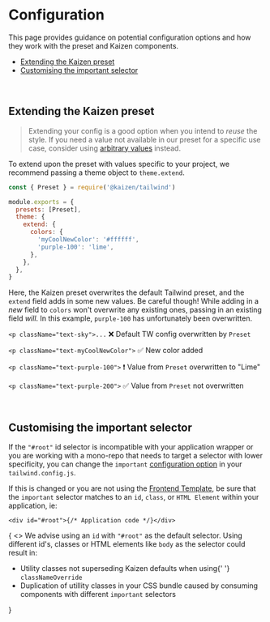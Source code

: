 
<Meta title="Guides/Tailwind/Configuration" />

# Configuration

This page provides guidance on potential configuration options and how they work with the preset and Kaizen components.

- [Extending the Kaizen preset](#extending-the-kaizen-preset)
- [Customising the important selector](#customising-the-important-selector)

<br />

## Extending the Kaizen preset

> Extending your config is a good option when you intend to _reuse_ the style.
> If you need a value not available in our preset for a specific use case, consider using [arbitrary values](https://tailwindcss.com/docs/adding-custom-styles#using-arbitrary-values) instead.

To extend upon the preset with values specific to your project, we recommend passing a theme object to `theme.extend`.

```js
const { Preset } = require('@kaizen/tailwind')

module.exports = {
  presets: [Preset],
  theme: {
    extend: {
      colors: {
        'myCoolNewColor': '#ffffff',
        'purple-100': 'lime',
      },
    },
  },
}
```

Here, the Kaizen preset overwrites the default Tailwind preset, and the `extend` field adds in some new values.
Be careful though! While adding in a _new_ field to `colors` won't overwrite any existing ones, passing in an existing field _will_. In this example, `purple-100` has unfortunately been overwritten.

`<p className="text-sky">...` ❌ Default TW config overwritten by `Preset`

`<p className="text-myCoolNewColor">` ✅ New color added

`<p className="text-purple-100">` ️❗️ Value from `Preset` overwritten to "Lime"

`<p className="text-purple-200">` ✅ Value from `Preset` not overwritten

<br />

## Customising the important selector

If the `"#root"` id selector is incompatible with your application wrapper or you are working with a mono-repo that needs to target a selector with lower specificity, you can change the `important` [configuration option](https://tailwindcss.com/docs/configuration#important-modifier) in your `tailwind.config.js`.

If this is changed or you are not using the [Frontend Template](https://github.com/cultureamp/frontend-template), be sure that the `important` selector matches to an `id`, `class`, or `HTML Element` within your application, ie:

```tsx
<div id="#root">{/* Application code */}</div>
```

<Unstyled>
  <InlineNotification persistent type="cautionary" style="inline" title="Changing the selector">
    {
      <>
        We advise using an <code>id</code> with <code>&quot;#root&quot;</code> as the default
        selector. Using different id&apos;s, classes or HTML elements like <code>body</code> as the
        selector could result in:
        <ul>
          <li>
            Utility classes not superseding Kaizen defaults when using{' '}
            <code>classNameOverride</code>
          </li>
          <li>
            Duplication of utillity classes in your CSS bundle caused by consuming components with
            different <code>important</code> selectors
          </li>
        </ul>
      </>
    }
  </InlineNotification>
</Unstyled>
